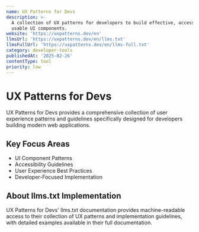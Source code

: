 ```yaml
---
name: UX Patterns for Devs
description: >-
  A collection of UX patterns for developers to build effective, accessible, and
  usable UI components.
website: 'https://uxpatterns.dev/en'
llmsUrl: 'https://uxpatterns.dev/en/llms.txt'
llmsFullUrl: 'https://uxpatterns.dev/en/llms-full.txt'
category: developer-tools
publishedAt: '2025-02-26'
contentType: tool
priority: low
---
```


# UX Patterns for Devs

UX Patterns for Devs provides a comprehensive collection of user experience patterns and guidelines specifically designed for developers building modern web applications.

## Key Focus Areas

- UI Component Patterns
- Accessibility Guidelines
- User Experience Best Practices
- Developer-Focused Implementation

## About llms.txt Implementation

UX Patterns for Devs' llms.txt documentation provides machine-readable access to their collection of UX patterns and implementation guidelines, with detailed examples available in their full documentation.
